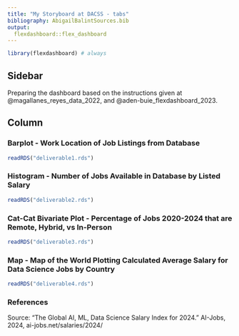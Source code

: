 ```yaml
---
title: "My Storyboard at DACSS - tabs"
bibliography: AbigailBalintSources.bib
output: 
  flexdashboard::flex_dashboard
---
```


```r
library(flexdashboard) # always
```

## Sidebar {.sidebar}


Preparing the dashboard based on the instructions given at @magallanes_reyes_data_2022, and @aden-buie_flexdashboard_2023.

## Column {.tabset .tabset-fade}


### Barplot - Work Location of Job Listings from Database

```r
readRDS("deliverable1.rds")
```


### Histogram - Number of Jobs Available in Database by Listed Salary

```r
readRDS("deliverable2.rds")
```

### Cat-Cat Bivariate Plot - Percentage of Jobs 2020-2024 that are Remote, Hybrid, vs In-Person

```r
readRDS("deliverable3.rds")
```


### Map - Map of the World Plotting Calculated Average Salary for Data Science Jobs by Country

```r
readRDS("deliverable4.rds")
```


### References 
Source: “The Global AI, ML, Data Science Salary Index for 2024.” AI-Jobs, 2024, ai-jobs.net/salaries/2024/